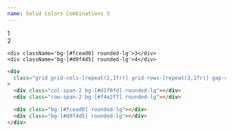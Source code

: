 ```yaml
---
name: Solid Colors Combinations 3
---
```



<div className='flex flex-row flex-wrap items-center justify-center gap-2 pb-8'>
  <Badge
    text='#d1f0fd'
    color='bg-[#d1f0fd]'
    textColor='text-zinc-700'
    client:load
  />
  <Badge
    text='#f4e2f7'
    color='bg-[#f4e2f7]'
    textColor='text-zinc-700'
    client:load
  />
  <Badge
    text='#fcead0'
    color='bg-[#fcead0]'
    textColor='text-zinc-700'
    client:load
  />
  <Badge
    text='#d9f4d5'
    color='bg-[#d9f4d5]'
    textColor='text-zinc-700'
    client:load
  />
</div>

<div className='flex items-center justify-center bg-[#fcfdfc] rounded-xl p-4'>
  <div className='grid grid-cols-[repeat(2,1fr)] grid-rows-[repeat(3,1fr)] gap-4 w-full min-h-[500px] content-bento text-zinc-700'>
    <div className='col-span-2 bg-[#d1f0fd] rounded-lg'>1</div>
    <div className='row-span-2 bg-[#f4e2f7] rounded-lg'>2</div>
   
    <div className='bg-[#fcead0] rounded-lg'>3</div>
    <div className='bg-[#d9f4d5] rounded-lg'>4</div>

  </div>
</div>

<CodeBlock client:load>

```html
<div
  class="grid grid-cols-[repeat(2,1fr)] grid-rows-[repeat(3,1fr)] gap-4 w-full min-h-[500px]"
>
  <div class="col-span-2 bg-[#d1f0fd] rounded-lg"></div>
  <div class="row-span-2 bg-[#f4e2f7] rounded-lg"></div>

  <div class="bg-[#fcead0] rounded-lg"></div>
  <div class="bg-[#d9f4d5] rounded-lg"></div>
</div>
```

</CodeBlock>
